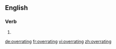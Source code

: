 ==English==

===Verb===
{{head|en|present participle}}

# {{present participle of|overrate|lang=en|nocat=1}}

[[de:overrating]]
[[fr:overrating]]
[[vi:overrating]]
[[zh:overrating]]
